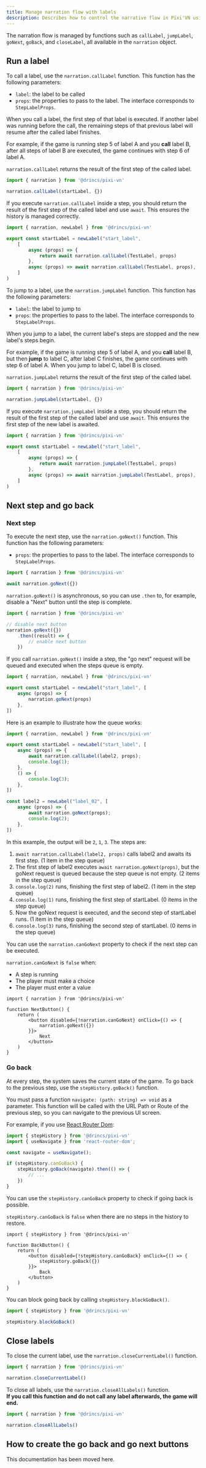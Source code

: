 ```yaml
---
title: Manage narration flow with labels
description: Describes how to control the narrative flow in Pixi'VN using labels, including call, jump, and close function labels.
---
```


The narration flow is managed by functions such as `callLabel`, `jumpLabel`, `goNext`, `goBack`, and `closeLabel`, all available in the `narration` object.

## Run a label

<Accordions>

<Accordion title="Call a label" id="call-a-label">

To call a label, use the `narration.callLabel` function.
This function has the following parameters:

* `label`: the label to be called
* `props`: the properties to pass to the label. The interface corresponds to <DynamicLink href="/start/labels#steplabelprops">`StepLabelProps`</DynamicLink>.

When you call a label, the first step of that label is executed. If another label was running before the call, the remaining steps of that previous label will resume after the called label finishes.

For example, if the game is running step 5 of label A and you **call** label B, after all steps of label B are executed, the game continues with step 6 of label A.

`narration.callLabel` returns the <DynamicLink href="/start/labels#all-steps-result">result of the first step of the called label</DynamicLink>.

```ts
import { narration } from '@drincs/pixi-vn'

narration.callLabel(startLabel, {})
```

If you execute `narration.callLabel` inside a step, you should return the <DynamicLink href="/start/labels#all-steps-result">result of the first step of the called label</DynamicLink> and use `await`. This ensures the history is managed correctly.

```ts title="labels/startLabel.ts"
import { narration, newLabel } from '@drincs/pixi-vn'

export const startLabel = newLabel("start_label",
    [
        async (props) => {
            return await narration.callLabel(TestLabel, props)
        },
        async (props) => await narration.callLabel(TestLabel, props),
    ]
)
```

</Accordion>

<Accordion title="Jump to a label" id="jump-to-a-label">

To jump to a label, use the `narration.jumpLabel` function.
This function has the following parameters:

* `label`: the label to jump to
* `props`: the properties to pass to the label. The interface corresponds to <DynamicLink href="/start/labels#steplabelprops">`StepLabelProps`</DynamicLink>.

When you jump to a label, the current label's steps are stopped and the new label's steps begin.

For example, if the game is running step 5 of label A, and you **call** label B, but then **jump** to label C, after label C finishes, the game continues with step 6 of label A. When you jump to label C, label B is closed.

`narration.jumpLabel` returns the <DynamicLink href="/start/labels#all-steps-result">result of the first step of the called label</DynamicLink>.

```ts
import { narration } from '@drincs/pixi-vn'

narration.jumpLabel(startLabel, {})
```

If you execute `narration.jumpLabel` inside a step, you should return the <DynamicLink href="/start/labels#all-steps-result">result of the first step of the called label</DynamicLink> and use `await`. This ensures the first step of the new label is awaited.

```ts title="labels/startLabel.ts"
import { narration } from '@drincs/pixi-vn'

export const startLabel = newLabel("start_label",
    [
        async (props) => {
            return await narration.jumpLabel(TestLabel, props)
        },
        async (props) => await narration.jumpLabel(TestLabel, props),
    ]
)
```

</Accordion>

</Accordions>

## Next step and go back

### Next step

To execute the next step, use the `narration.goNext()` function.
This function has the following parameters:

* `props`: the properties to pass to the label. The interface corresponds to <DynamicLink href="/start/labels#steplabelprops">`StepLabelProps`</DynamicLink>.

```ts
import { narration } from '@drincs/pixi-vn'

await narration.goNext({})
```

`narration.goNext()` is asynchronous, so you can use `.then` to, for example, disable a "Next" button until the step is complete.

```ts
import { narration } from '@drincs/pixi-vn'

// disable next button
narration.goNext({})
    .then((result) => {
        // enable next button
    })
```

<Accordions>

<Accordion title="Call goNext inside a step" id="call-gonext-inside-a-step">

If you call `narration.goNext()` inside a step, the "go next" request will be queued and executed when the steps queue is empty.

```ts title="labels/startLabel.ts"
import { narration, newLabel } from '@drincs/pixi-vn'

export const startLabel = newLabel("start_label", [
    async (props) => {
        narration.goNext(props)
    },
])
```

Here is an example to illustrate how the queue works:

```ts title="labels/startLabel.ts"
import { narration, newLabel } from '@drincs/pixi-vn'

export const startLabel = newLabel("start_label", [
    async (props) => {
        await narration.callLabel(label2, props);
        console.log(1);
    },
    () => {
        console.log(3);
    },
])

const label2 = newLabel("label_02", [
    async (props) => {
        await narration.goNext(props);
        console.log(2);
    },
])
```

In this example, the output will be `2`, `1`, `3`. The steps are:

1. `await narration.callLabel(label2, props)` calls label2 and awaits its first step. (1 item in the step queue)
2. The first step of label2 executes `await narration.goNext(props)`, but the goNext request is queued because the step queue is not empty. (2 items in the step queue)
3. `console.log(2)` runs, finishing the first step of label2. (1 item in the step queue)
4. `console.log(1)` runs, finishing the first step of startLabel. (0 items in the step queue)
5. Now the goNext request is executed, and the second step of startLabel runs. (1 item in the step queue)
6. `console.log(3)` runs, finishing the second step of startLabel. (0 items in the step queue)

</Accordion>

<Accordion title="Check if can go to the next step" id="can-go-next">

You can use the `narration.canGoNext` property to check if the next step can be executed.

`narration.canGoNext` is `false` when:

* A step is running
* The player must <DynamicLink href="/start/choices">make a choice</DynamicLink>
* The player must <DynamicLink href="/start/input">enter a value</DynamicLink>

```tsx title="components/NextButton.tsx"
import { narration } from '@drincs/pixi-vn'

function NextButton() {
    return (
        <button disabled={!narration.canGoNext} onClick={() => {
            narration.goNext({})
        }}>
            Next
        </button>
    )
}
```

</Accordion>

</Accordions>

### Go back

At every step, the system saves the current state of the game. To go back to the previous step, use the `stepHistory.goBack()` function.

You must pass a function `navigate: (path: string) => void` as a parameter. This function will be called with the <DynamicLink href="/start/start/interface-navigate">URL Path or Route</DynamicLink> of the previous step, so you can <DynamicLink href="/start/interface-navigate">navigate to the previous UI screen</DynamicLink>.

For example, if you use [React Router Dom](https://reactrouter.com):

```typescript
import { stepHistory } from '@drincs/pixi-vn'
import { useNavigate } from 'react-router-dom';

const navigate = useNavigate();

if (stepHistory.canGoBack) {
    stepHistory.goBack(navigate).then(() => {
        // ...
    })
}
```

<Accordions>

<Accordion title="Check if can go back" id="can-go-back">

You can use the `stepHistory.canGoBack` property to check if going back is possible.

`stepHistory.canGoBack` is `false` when there are no steps in the history to restore.

```tsx title="components/BackButton.tsx"
import { stepHistory } from '@drincs/pixi-vn'

function BackButton() {
    return (
        <button disabled={!stepHistory.canGoBack} onClick={() => {
            stepHistory.goBack({})
        }}>
            Back
        </button>
    )
}
```

</Accordion>

<Accordion title="Block the possibility of going back" id="block-the-possibility-of-going-back">

You can block going back by calling `stepHistory.blockGoBack()`.

```typescript
import { stepHistory } from '@drincs/pixi-vn'

stepHistory.blockGoBack()
```

</Accordion>

</Accordions>

## Close labels

<Accordions>

<Accordion title="Close current label" id="close-current-label">

To close the current label, use the `narration.closeCurrentLabel()` function.

```typescript
import { narration } from '@drincs/pixi-vn'

narration.closeCurrentLabel()
```

</Accordion>

<Accordion title="Close all labels" id="close-all-labels">

To close all labels, use the `narration.closeAllLabels()` function.  
**If you call this function and do not call any label afterwards, the <DynamicLink href="/start/other-narrative-features#how-manage-the-end-of-the-game">game will end</DynamicLink>.**

```typescript
import { narration } from '@drincs/pixi-vn'

narration.closeAllLabels()
```

</Accordion>

</Accordions>

## How to create the go back and go next buttons

This documentation has been moved <DynamicLink href="/start/interface-examples">here</DynamicLink>.

